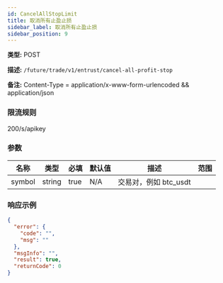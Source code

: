 ```yaml
---
id: CancelAllStopLimit
title: 取消所有止盈止损
sidebar_label: 取消所有止盈止损
sidebar_position: 9
---
```


**类型:** POST

**描述:** `/future/trade/v1/entrust/cancel-all-profit-stop`

**备注:** Content-Type = application/x-www-form-urlencoded && application/json

### 限流规则

200/s/apikey

### 参数

| 名称   | 类型   | 必填 | 默认值 | 描述                    | 范围 |
| ------ | ------ | ---- | ------ | ----------------------- | ---- |
| symbol | string | true | N/A    | 交易对，例如 btc_usdt |      |

### 响应示例

```json title="响应"
{
  "error": {
    "code": "",
    "msg": ""
  },
  "msgInfo": "",
  "result": true,
  "returnCode": 0
}
```